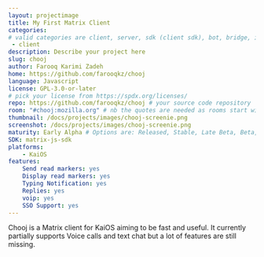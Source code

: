 ```yaml
---
layout: projectimage
title: My First Matrix Client
categories:
# valid categories are client, server, sdk (client sdk), bot, bridge, iot and other
 - client
description: Describe your project here
slug: chooj
author: Farooq Karimi Zadeh
home: https://github.com/farooqkz/chooj
language: Javascript
license: GPL-3.0-or-later
# pick your license from https://spdx.org/licenses/
repo: https://github.com/farooqkz/chooj # your source code repository
room: "#chooj:mozilla.org" # nb the quotes are needed as rooms start with #
thumbnail: /docs/projects/images/chooj-screenie.png
screenshot: /docs/projects/images/chooj-screenie.png
maturity: Early Alpha # Options are: Released, Stable, Late Beta, Beta, Early Beta, Late Alpha, Alpha, Early Alpha, or Not actively maintained
SDK: matrix-js-sdk
platforms:
    - KaiOS
features:
    Send read markers: yes
    Display read markers: yes
    Typing Notification: yes
    Replies: yes
    voip: yes
    SSO Support: yes
---
```


Chooj is a Matrix client for KaiOS aiming to be fast and useful. It currently partially supports Voice calls and text chat but a lot of features are still missing.
